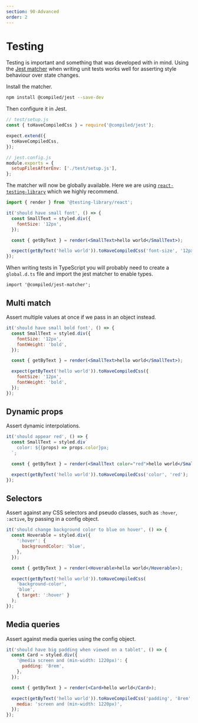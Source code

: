 ```yaml
---
section: 90-Advanced
order: 2
---
```


# Testing

Testing is important and something that was developed with in mind.
Using the [Jest matcher](https://jestjs.io/docs/en/using-matchers) when writing unit tests works well for asserting style behaviour over state changes.

Install the matcher.

```bash
npm install @compiled/jest --save-dev
```

Then configure it in Jest.

```jsx
// test/setup.js
const { toHaveCompiledCss } = require('@compiled/jest');

expect.extend({
  toHaveCompiledCss,
});
```

```jsx
// jest.config.js
module.exports = {
  setupFilesAfterEnv: ['./test/setup.js'],
};
```

The matcher will now be globally available.
Here we are using [`react-testing-library`](https://github.com/testing-library/react-testing-library) which we highly recommend.

```jsx
import { render } from '@testing-library/react';

it('should have small font', () => {
  const SmallText = styled.div({
    fontSize: '12px',
  });

  const { getByText } = render(<SmallText>hello world</SmallText>);

  expect(getByText('hello world')).toHaveCompiledCss('font-size', '12px');
});
```

When writing tests in TypeScript you will probably need to create a `global.d.ts` file and import the jest matcher to enable types.

```tsx
import '@compiled/jest-matcher';
```

## Multi match

Assert multiple values at once if we pass in an object instead.

```jsx
it('should have small bold font', () => {
  const SmallText = styled.div({
    fontSize: '12px',
    fontWeight: 'bold',
  });

  const { getByText } = render(<SmallText>hello world</SmallText>);

  expect(getByText('hello world')).toHaveCompiledCss({
    fontSize: '12px',
    fontWeight: 'bold',
  });
});
```

## Dynamic props

Assert dynamic interpolations.

```jsx
it('should appear red', () => {
  const SmallText = styled.div`
    color: ${(props) => props.color}px;
  `;

  const { getByText } = render(<SmallText color="red">hello world</SmallText>);

  expect(getByText('hello world')).toHaveCompiledCss('color', 'red');
});
```

## Selectors

Assert against any CSS selectors and pseudo classes,
such as `:hover`,
`:active`,
by passing in a config object.

```jsx
it('should change background color to blue on hover', () => {
  const Hoverable = styled.div({
    ':hover': {
      backgroundColor: 'blue',
    },
  });

  const { getByText } = render(<Hoverable>hello world</Hoverable>);

  expect(getByText('hello world')).toHaveCompiledCss(
    'background-color',
    'blue',
    { target: ':hover' }
  );
});
```

## Media queries

Assert against media queries using the config object.

```jsx
it('should have big padding when viewed on a tablet', () => {
  const Card = styled.div({
    '@media screen and (min-width: 1220px)': {
      padding: '8rem',
    },
  });

  const { getByText } = render(<Card>hello world</Card>);

  expect(getByText('hello world')).toHaveCompiledCss('padding', '8rem', {
    media: 'screen and (min-width: 1220px)',
  });
});
```
